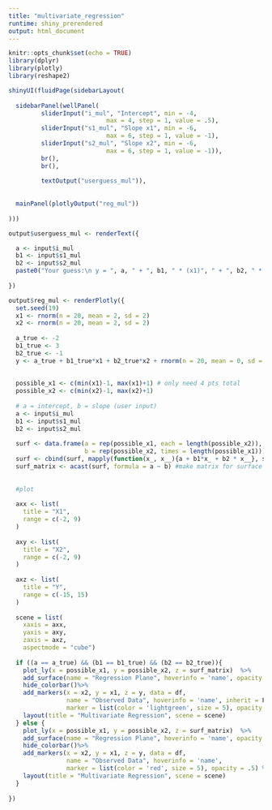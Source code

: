 ```yaml
---
title: "multivariate_regression"
runtime: shiny_prerendered
output: html_document
---
```


```r
knitr::opts_chunk$set(echo = TRUE)
library(dplyr)
library(plotly)
library(reshape2)
```

```r
shinyUI(fluidPage(sidebarLayout(
  
  sidebarPanel(wellPanel(
         sliderInput("i_mul", "Intercept", min = -4,
                           max = 4, step = 1, value = .5),
         sliderInput("s1_mul", "Slope x1", min = -6,
                           max = 6, step = 1, value = -1),
         sliderInput("s2_mul", "Slope x2", min = -6,
                           max = 6, step = 1, value = -1)),
         br(),
         br(),
               
         textOutput("userguess_mul")),
  
  
  mainPanel(plotlyOutput("reg_mul"))
  
)))
```


```r

output$userguess_mul <- renderText({

  a <- input$i_mul
  b1 <- input$s1_mul
  b2 <- input$s2_mul
  paste0("Your guess:\n y = ", a, " + ", b1, " * (x1)", " + ", b2, " * (x2)")
  
})

output$reg_mul <- renderPlotly({
  set.seed(19)
  x1 <- rnorm(n = 20, mean = 2, sd = 2)
  x2 <- rnorm(n = 20, mean = 2, sd = 2)
  
  a_true <- -2
  b1_true <- 3
  b2_true <- -1
  y <- a_true + b1_true*x1 + b2_true*x2 + rnorm(n = 20, mean = 0, sd = 1)
  
  
  possible_x1 <- c(min(x1)-1, max(x1)+1) # only need 4 pts total
  possible_x2 <- c(min(x2)-1, max(x2)+1)
  
  # a = intercept, b = slope (user input)
  a <- input$i_mul
  b1 <- input$s1_mul
  b2 <- input$s2_mul
  
  surf <- data.frame(a = rep(possible_x1, each = length(possible_x2)),
                     b = rep(possible_x2, times = length(possible_x1)))
  surf <- cbind(surf, mapply(function(x_, x__){a + b1*x_ + b2 * x__}, surf$a, surf$b))#compute surface
  surf_matrix <- acast(surf, formula = a ~ b) #make matrix for surface
  
  
  #plot
  
  axx <- list(
    title = "X1",
    range = c(-2, 9)
  )
  
  axy <- list(
    title = "X2",
    range = c(-2, 9)
  )
  
  axz <- list(
    title = "Y",
    range = c(-15, 15)
  )
  
  scene = list(
    xaxis = axx,
    yaxis = axy,
    zaxis = axz, 
    aspectmode = "cube")
  
  if ((a == a_true) && (b1 == b1_true) && (b2 == b2_true)){
    plot_ly(x = possible_x1, y = possible_x2, z = surf_matrix)  %>%
    add_surface(name = "Regression Plane", hoverinfo = 'name', opacity = .5, surfacecolor = rep('green', length(possible_x1))) %>%
    hide_colorbar()%>%
    add_markers(x = x2, y = x1, z = y, data = df,
                name = "Observed Data", hoverinfo = 'name', inherit = F,
                marker = list(color = 'lightgreen', size = 5), opacity = .5) %>%
    layout(title = "Multivariate Regression", scene = scene)
  } else {
    plot_ly(x = possible_x1, y = possible_x2, z = surf_matrix)  %>%
    add_surface(name = "Regression Plane", hoverinfo = 'name', opacity = .5, surfacecolor = rep('red', length(possible_x1))) %>%
    hide_colorbar()%>%
    add_markers(x = x2, y = x1, z = y, data = df,
                name = "Observed Data", hoverinfo = 'name',
                marker = list(color = 'red', size = 5), opacity = .5) %>%
    layout(title = "Multivariate Regression", scene = scene)
  }
  
})

```


